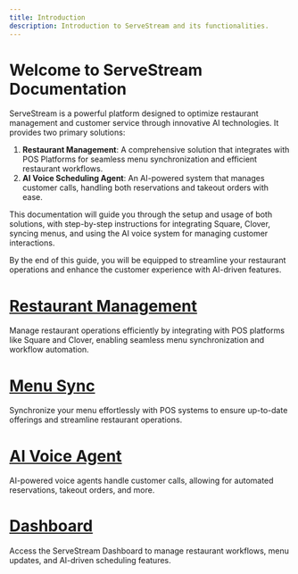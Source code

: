 ```yaml
---
title: Introduction
description: Introduction to ServeStream and its functionalities.
---
```


# Welcome to ServeStream Documentation

ServeStream is a powerful platform designed to optimize restaurant management and customer service through innovative AI technologies. It provides two primary solutions:

1. **Restaurant Management**: A comprehensive solution that integrates with POS Platforms for seamless menu synchronization and efficient restaurant workflows.
2. **AI Voice Scheduling Agent**: An AI-powered system that manages customer calls, handling both reservations and takeout orders with ease.

This documentation will guide you through the setup and usage of both solutions, with step-by-step instructions for integrating Square, Clover, syncing menus, and using the AI voice system for managing customer interactions.

By the end of this guide, you will be equipped to streamline your restaurant operations and enhance the customer experience with AI-driven features.

<CardGroup cols={2}>

  <Card icon="store">
    <div style={{ marginBottom: '0.5em' }}>
      <h1 style={{fontSize:'1.25em'}}><a href="/restaurant-managment/restaurant-managment.mdx" target="_self"><u><b>Restaurant Management</b></u></a></h1>
    </div>
    Manage restaurant operations efficiently by integrating with POS platforms like Square and Clover, enabling seamless menu synchronization and workflow automation.
  </Card>

  <Card icon="utensils">
    <div style={{ marginBottom: '0.5em' }}>
      <h1 style={{fontSize:'1.25em'}}><a href="/menu/menu-sync.mdx" target="_self"><u><b>Menu Sync</b></u></a></h1>
    </div>
    Synchronize your menu effortlessly with POS systems to ensure up-to-date offerings and streamline restaurant operations.
  </Card>

  <Card icon="phone-volume">
    <div style={{ marginBottom: '0.5em' }}>
      <h1 style={{fontSize:'1.25em'}}><a href="/ai-voice-agent/ai-voice-agent.mdx" target="_self"><u><b>AI Voice Agent</b></u></a></h1>
    </div>
    AI-powered voice agents handle customer calls, allowing for automated reservations, takeout orders, and more.
  </Card>

  <Card icon="calendar">
    <div style={{ marginBottom: '0.5em' }}>
      <h1 style={{fontSize:'1.25em'}}><a href="https://app.servestream.ai" target="_self"><u><b>Dashboard</b></u></a></h1>
    </div>
    Access the ServeStream Dashboard to manage restaurant workflows, menu updates, and AI-driven scheduling features.
  </Card>

</CardGroup>
